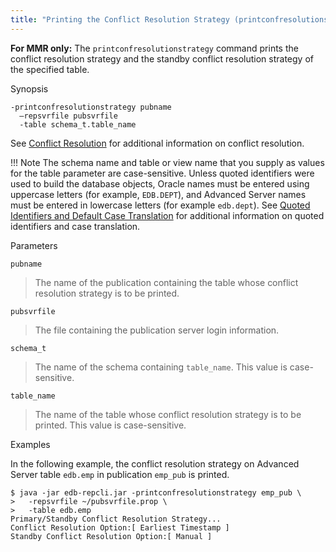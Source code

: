 ```yaml
---
title: "Printing the Conflict Resolution Strategy (printconfresolutionstrategy)"
---
```


<div id="print_conflict_resolution_strategy" class="registered_link"></div>

**For MMR only:** The `printconfresolutionstrategy` command prints the conflict resolution strategy and the standby conflict resolution strategy of the specified table.

Synopsis

```text
-printconfresolutionstrategy pubname
  –repsvrfile pubsvrfile
  -table schema_t.table_name
```

See [Conflict Resolution](../../06_mmr_operation/06_conflict_resolution/#conflict_resolution) for additional information on conflict resolution.

!!! Note
    The schema name and table or view name that you supply as values for the table parameter are case-sensitive. Unless quoted identifiers were used to build the database objects, Oracle names must be entered using uppercase letters (for example, `EDB.DEPT`), and Advanced Server names must be entered in lowercase letters (for example `edb.dept`). See [Quoted Identifiers and Default Case Translation](../../10_appendix/04_miscellaneous_xdb_processing_topics/05_quoted_identifiers/#quoted_identifiers) for additional information on quoted identifiers and case translation.

Parameters

`pubname`

> The name of the publication containing the table whose conflict resolution strategy is to be printed.

`pubsvrfile`

> The file containing the publication server login information.

`schema_t`

> The name of the schema containing `table_name`. This value is case-sensitive.

`table_name`

> The name of the table whose conflict resolution strategy is to be printed. This value is case-sensitive.

Examples

In the following example, the conflict resolution strategy on Advanced Server table `edb.emp` in publication `emp_pub` is printed.

```text
$ java -jar edb-repcli.jar -printconfresolutionstrategy emp_pub \
>   -repsvrfile ~/pubsvrfile.prop \
>   -table edb.emp
Primary/Standby Conflict Resolution Strategy...
Conflict Resolution Option:[ Earliest Timestamp ]
Standby Conflict Resolution Option:[ Manual ]
```
